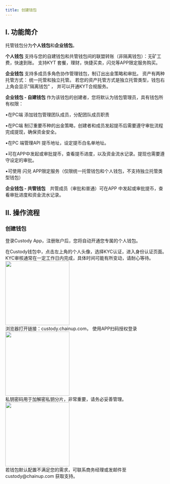 ```yaml
---
title: 创建钱包
---
```


## I. 功能简介

托管钱包分为**个人钱包**和**企业钱包**。

**个人钱包**
支持与您的自建钱包和共管钱包间的联盟转账（非隔离钱包）：无矿工费，快速到账。
支持KYT 套餐，理财，快捷买卖，闪兑等APP限定服务购买。

**企业钱包**
支持多成员多角色协作管理钱包，制订出出金策略和审批。
资产有两种托管方式： 统一托管和独立托管。 
若您的资产托管方式是独立托管类型，钱包右上角会显示"隔离钱包" ， 并可以开通KYT合规服务。 

**企业钱包 - 自建钱包**
作为该钱包的创建者，您将默认为钱包管理员，具有钱包所有权限：

•在PC端 添加钱包管理团队成员，分配团队成员职责

•在PC端 制订重要币种的出金策略，创建者和成员发起提币后需要遵守审批流程完成提现，确保资金安全。

•在PC 端管理API 提币地址，设定提币白名单地址。

•可在APP中发起或审批提币，查看提币进度，以及资金流水记录。提现也需要遵守设定的审批。

•可使用 闪兑 APP限定服务（仅限统一托管钱包和个人钱包，不支持独立托管类型钱包）


**企业钱包 - 共管钱包**　共管成员（审批和普通）可在APP 中发起或审批提币，查看审批进度和资金流水记录。 

## II. 操作流程

### 创建钱包

登录Custody App，注册账户后，您将自动开通您专属的个人钱包。

<Steps>

<Step title="完成KYC认证">
 在Custody钱包中，点击左上角的个人头像，选择KYC认证，进入身份认证页面。
 KYC审核通常在一定工作日内完成，具体时间可能有所变动，请耐心等待。
    <div className="w-full flex items-center justify-center">
    <img src="/images/user-guide/accountcn.jpg" width="200"/>
</div>
</Step>

<Step title="登录PC 端">
浏览器打开链接：custody.chainup.com， 使用APP扫码授权登录
<div className="w-full flex items-center justify-center"> 
<img src="/images/quickstart/mpc-main1_cn.png" width="200"/>
</div>
</Step>

<Step title="创建钱包">
私钥密码用于加解密私钥分片，非常重要，请务必妥善管理。
<div className="w-full flex items-center justify-center"> 
<img src="/images/quickstart/mpc-main3_cn.png" width="200"/> 
</div>
</Step>

<Note>
若钱包默认配置不满足您的需求，可联系商务经理或发邮件至custody@chainup.com 获取支持。
</Note>

</Steps>
